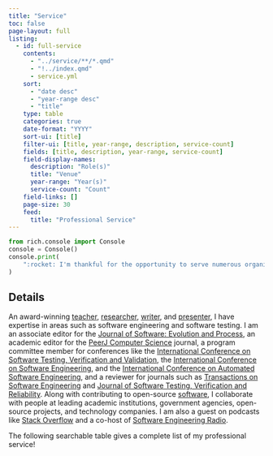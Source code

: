 ```yaml
---
title: "Service"
toc: false
page-layout: full
listing:
  - id: full-service
    contents:
      - "../service/**/*.qmd"
      - "!../index.qmd"
      - service.yml
    sort:
      - "date desc"
      - "year-range desc"
      - "title"
    type: table
    categories: true
    date-format: "YYYY"
    sort-ui: [title]
    filter-ui: [title, year-range, description, service-count]
    fields: [title, description, year-range, service-count]
    field-display-names:
      description: "Role(s)"
      title: "Venue"
      year-range: "Year(s)"
      service-count: "Count"
    field-links: []
    page-size: 30
    feed:
      title: "Professional Service"
---
```


```python
from rich.console import Console
console = Console()
console.print(
    ":rocket: I'm thankful for the opportunity to serve numerous organizations!"
)
```

## Details

An award-winning [teacher](/teaching/index.qmd),
[researcher](/research/index.qmd), [writer](/research/papers/index.qmd), and
[presenter](/research/presentations/index.qmd), I have expertise in areas such
as software engineering and software testing. I am an associate editor for the
[Journal of Software: Evolution and
Process](https://onlinelibrary.wiley.com/journal/20477481), an academic editor
for the [PeerJ Computer Science](https://peerj.com/computer-science/) journal,
a program committee member for conferences like the [International Conference
on Software Testing, Verification and
Validation](https://cs.gmu.edu/icst/index.html), the [International Conference
on Software Engineering](https://conf.researchr.org/series/icse), and the
[International Conference on Automated Software
Engineering](https://conf.researchr.org/series/ase), and a reviewer for journals
such as [Transactions on Software
Engineering](https://www.computer.org/csdl/journal/ts) and [Journal of
Software Testing, Verification and
Reliability](https://onlinelibrary.wiley.com/journal/10991689). Along with
contributing to open-source [software](/software/index.qmd), I collaborate
with people at leading academic institutions, government agencies, open-source
projects, and technology companies. I am also a guest on podcasts like [Stack
Overflow](https://stackoverflow.blog/podcast) and a co-host of [Software Engineering
Radio](https://se-radio.net/).

The following searchable table gives a complete list of my professional service!

:::{#full-service}
:::
